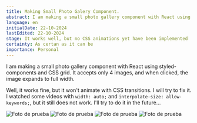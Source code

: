 ```yaml
---
title: Making Small Photo Galery Component.
abstract: I am making a small photo gallery component with React using styled-components and CSS grid. It accepts only 4 images, and when clicked, the image expands to full width.
language: en
initialDate: 22-10-2024
lastEdited: 22-10-2024
stage: It works well, but no CSS animations yet have been implemented
certainty: As certan as it can be
importance: Personal
---
```


I am making a small photo gallery component with React using styled-components and CSS grid. It accepts only 4 images, and when clicked, the image expands to full width.

Well, it works fine, but it won't animate with CSS transitions. I will try to fix it. I watched some videos with `width: auto;` and `interpolate-size: allow-keywords;`, but it still does not work. I'll try to do it in the future...

<PhotoGallerySmall>
  <img
    src="/drafts/gallery-comp/gallery-1.JPG"
    alt="Foto de prueba"
  />
  <img
    src="/drafts/gallery-comp/gallery-2.JPG"
    alt="Foto de prueba"
/>
  <img
    src="/drafts/gallery-comp/gallery-3.JPG"
    alt="Foto de prueba"
/>
  <img
    src="/drafts/gallery-comp/gallery-4.JPG"
    alt="Foto de prueba"
/>

</PhotoGallerySmall>
